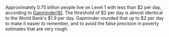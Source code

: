 Approximately 0.75 billion people live on Level 1 with less than $2 per day, according to [Gapminder[8]](http://gapm.io/incm). The threshold of $2 per day is almost identical to the World Bank's $1.9 per day. Gapminder rounded that up to $2 per day to make it easier to remember, and to avoid the false precision in poverty estimates that are very rough.
